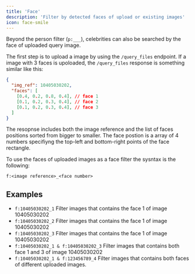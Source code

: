 ```yaml
---
title: 'Face'
description: 'Filter by detected faces of upload or existing images'
icon: face-smile
---
```


Beyond the person filter (`p:___`), celebrities can also be searched by the face of uploaded query image.

The first step is to upload a image by using the `/query_files` endpoint. If a image with 3 faces is upoloaded, the `/query_files` response is something similar like this:

```json
{
  "img_ref": 10405030202,
  "faces": [
    [0.4, 0.2, 0.8, 0.4], // face 1
    [0.1, 0.2, 0.3, 0.4], // face 2
    [0.1, 0.2, 0.3, 0.4], // face 3
  ]
}
```

The resopnse includes both the image reference and the list of faces positions sorted from bigger to smaller. The face postion is a array of 4 numbers specifiyng the top-left and bottom-right points of the face rectangle.


To use the faces of uploaded images as a face filter the sysntax is the following:

```
f:<image reference>_<face number>
```

## Examples

- `f:10405030202_1` Filter images that contains the face 1 of image 10405030202
- `f:10405030202_2` Filter images that contains the face 1 of image 10405030202
- `f:10405030202_3` Filter images that contains the face 1 of image 10405030202
- `f:10405030202_1 & f:10405030202_3` Filter images that contains both face 1 and 3 of image 10405030202
- `f:10405030202_1 & f:123456789_4` Filter images that contains both faces of different uploaded images.
  